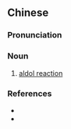 {{also|羟醛反应}}
==Chinese==
{{zh-forms|s=羟醛反应|type=22}}

===Pronunciation===
{{zh-pron
|m=qiǎngquán fǎnyìng
|cat=n
}}

===Noun===
{{zh-noun}}

# [[w:aldol reaction|aldol reaction]]

===References===
* {{pedialite|羥醛反應|lang=zh}}
* {{pedialite|aldol reaction}}